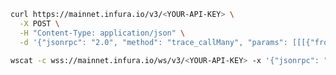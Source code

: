 
<Tabs>
  <TabItem value="curl">

```bash
curl https://mainnet.infura.io/v3/<YOUR-API-KEY> \
  -X POST \
  -H "Content-Type: application/json" \
  -d '{"jsonrpc": "2.0", "method": "trace_callMany", "params": [[[{"from": "0x407d73d8a49eeb85d32cf465507dd71d507100c1", "to": "0xa94f5374fce5edbc8e2a8697c15331677e6ebf0b", "value": "0x186a0"}, ["trace"]], [{"from": "0x407d73d8a49eeb85d32cf465507dd71d507100c1", "to": "0xa94f5374fce5edbc8e2a8697c15331677e6ebf0b", "value": "0x186a0"}, ["trace"]]], "latest"], "id": 1}
```

  </TabItem>
  <TabItem value="WSS">

```bash
wscat -c wss://mainnet.infura.io/ws/v3/<YOUR-API-KEY> -x '{"jsonrpc": "2.0", "method": "trace_callMany", "params": [[[{"from":"0x407d73d8a49eeb85d32cf465507dd71d507100c1","to":"0xa94f5374fce5edbc8e2a8697c15331677e6ebf0b", "value": "0x186a0"}, ["trace"]], [{"from": "0x407d73d8a49eeb85d32cf465507dd71d507100c1", "to": "0xa94f5374fce5edbc8e2a8697c15331677e6ebf0b", "value": "0x186a0"}, ["trace"]]], "latest"], "id": 1}'
```

  </TabItem>
</Tabs>
